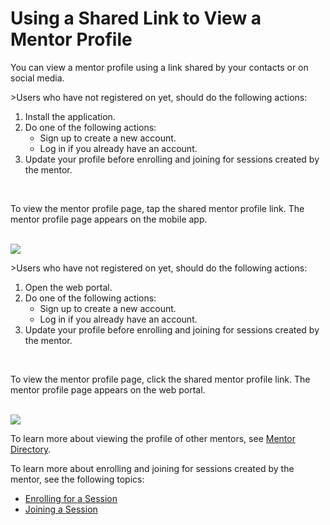 
# Using a Shared Link to View a Mentor Profile

You can view a mentor profile using a link shared by your contacts or on social media.

<Tabs>
<TabItem value="mentored mobile application" label="Mobile App" default>
<Admonition type="tip">    
<p>>Users who have not registered on <PartialExample mentored /> yet, should do the following actions:</p>
<ol>
<li>Install the application.</li>
<li>Do one of the following actions:
    <ul>
    <li>Sign up to create a new account.</li>
    <li>Log in if you already have an account.</li>
    </ul>
</li>
<li>Update your profile before enrolling and joining for sessions created by the mentor.</li>
</ol>
</Admonition> 
<br />
<p>To view the mentor profile page, tap the shared mentor profile link. The mentor profile page appears on the mobile app.</p>
<br />
<img src={MentorProfilePage} />
</TabItem>
<TabItem value="mentored portal" label="Web Portal">
<Admonition type="tip"> 
<p>>Users who have not registered on <PartialExample mentored /> yet, should do the following actions:</p>
<ol>
<li>Open the web portal.</li>
<li>Do one of the following actions:
    <ul>
    <li>Sign up to create a new account.</li>
    <li>Log in if you already have an account.</li>
    </ul>
</li>
<li>Update your profile before enrolling and joining for sessions created by the mentor.</li>
</ol>
</Admonition> 
<br />
<p>To view the mentor profile page, click the shared mentor profile link. The mentor profile page appears on the web portal.</p>
<br />
<img src={PortalMentorProfilePage} />
</TabItem>
</Tabs>

<Admonition type="tip">    
<p>To learn more about viewing the profile of other mentors, see <a href="mentor-directory">Mentor Directory</a>.</p>
<p>To learn more about enrolling and joining for sessions created by the mentor, see the following topics:</p>
    <ul>
    <li><a href="enrolling-for-a-session">Enrolling for a Session</a></li>
    <li><a href="joining-a-session">Joining a Session</a></li>
    </ul>
</Admonition>